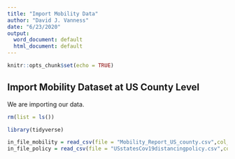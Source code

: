 ```yaml
---
title: "Import Mobility Data"
author: "David J. Vanness"
date: "6/23/2020"
output:
  word_document: default
  html_document: default
---
```


```r
knitr::opts_chunk$set(echo = TRUE)
```

## Import Mobility Dataset at US County Level

We are importing our data.

```r
rm(list = ls())

library(tidyverse)

in_file_mobility = read_csv(file = "Mobility_Report_US_county.csv",col_names = TRUE, col_types = NULL)
in_file_policy = read_csv(file = "USstatesCov19distancingpolicy.csv",col_names = TRUE,col_types = NULL)

```


